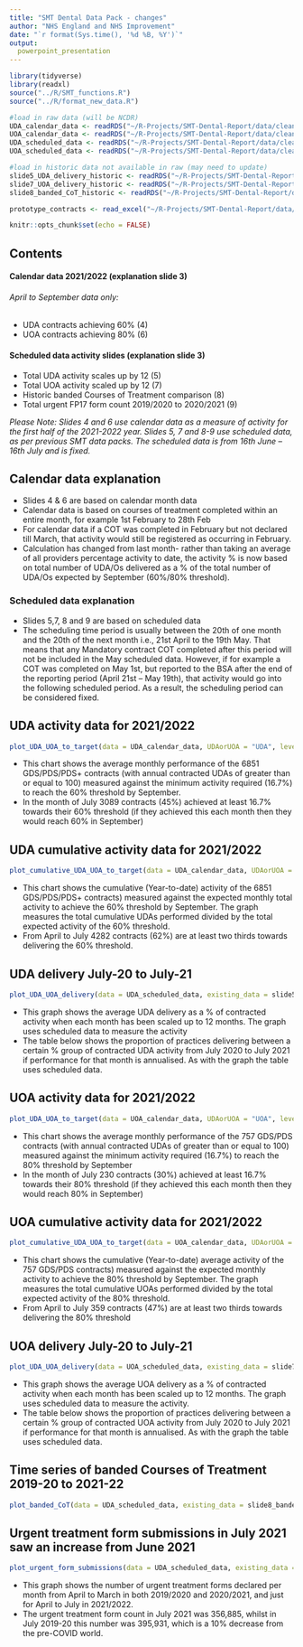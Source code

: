 ```yaml
---
title: "SMT Dental Data Pack - changes"
author: "NHS England and NHS Improvement"
date: "`r format(Sys.time(), '%d %B, %Y')`"
output: 
  powerpoint_presentation
---
```


```r
library(tidyverse)
library(readxl)
source("../R/SMT_functions.R")
source("../R/format_new_data.R")

#load in raw data (will be NCDR)
UDA_calendar_data <- readRDS("~/R-Projects/SMT-Dental-Report/data/cleaned_data_up_to_august/UDA_calendar_data.rds")
UOA_calendar_data <- readRDS("~/R-Projects/SMT-Dental-Report/data/cleaned_data_up_to_august/UOA_calendar_data.rds")
UDA_scheduled_data <- readRDS("~/R-Projects/SMT-Dental-Report/data/cleaned_data_up_to_august/UDA_scheduled_data.rds")
UOA_scheduled_data <- readRDS("~/R-Projects/SMT-Dental-Report/data/cleaned_data_up_to_august/UOA_scheduled_data.rds")

#load in historic data not available in raw (may need to update)
slide5_UDA_delivery_historic <- readRDS("~/R-Projects/SMT-Dental-Report/data/cleaned_data_up_to_august/slide5_UDA_delivery_historic.rds")
slide7_UOA_delivery_historic <- readRDS("~/R-Projects/SMT-Dental-Report/data/cleaned_data_up_to_august/slide7_UOA_delivery_historic.rds")
slide8_banded_CoT_historic <- readRDS("~/R-Projects/SMT-Dental-Report/data/cleaned_data_up_to_august/slide8_banded_CoT_historic.rds")

prototype_contracts <- read_excel("~/R-Projects/SMT-Dental-Report/data/prototype_contracts.xls")

```

```r
knitr::opts_chunk$set(echo = FALSE)
```

## Contents 

#### Calendar data 2021/2022 (explanation slide 3)
###### April to September data only:
* UDA contracts achieving 60% (4)
* UOA contracts achieving 80% (6)

#### Scheduled data activity slides (explanation slide 3)
* Total UDA activity scales up by 12 (5)
* Total UOA activity scaled up by 12 (7)
* Historic banded Courses of Treatment comparison (8)
* Total urgent FP17 form count 2019/2020 to 2020/2021 (9)  

*Please Note: Slides 4 and 6 use calendar data as a measure of activity for the first half of the 2021-2022 year.*
*Slides 5, 7 and 8-9 use scheduled data, as per previous SMT data packs.*
*The scheduled data is from 16th June – 16th July and is fixed.*

## Calendar data explanation {data-background="slide-backgrounds\NHS_background.JPG"}

* Slides 4 & 6 are based on calendar month data
* Calendar data is based on courses of treatment completed within an entire month, for example 1st February to 28th Feb
* For calendar data if a COT was completed in February but not declared till March, that activity would still be registered as
occurring in February.
* Calculation has changed from last month- rather than taking an average of all providers percentage activity to date, the activity %
is now based on total number of UDA/Os delivered as a % of the total number of UDA/Os expected by September (60%/80%
threshold).

### Scheduled data explanation
* Slides 5,7, 8 and 9 are based on scheduled data
* The scheduling time period is usually between the 20th of one month and the 20th of the next month i.e., 21st April to the
19th May. That means that any Mandatory contract COT completed after this period will not be included in the May
scheduled data. However, if for example a COT was completed on May 1st, but reported to the BSA after the end of the
reporting period (April 21st – May 19th), that activity would go into the following scheduled period. As a result, the
scheduling period can be considered fixed.


## UDA activity data for 2021/2022
```r
plot_UDA_UOA_to_target(data = UDA_calendar_data, UDAorUOA = "UDA", level = "National")
```

* This chart shows the average monthly performance of
the 6851 GDS/PDS/PDS+ contracts (with annual contracted UDAs
of greater than or equal to 100) measured against the minimum
activity required (16.7%) to reach the 60% threshold by
September. 
* In the month of July 3089 contracts (45%) achieved at least 16.7%
towards their 60% threshold (if they achieved this each month then
they would reach 60% in September)


## UDA cumulative activity data for 2021/2022

```r
plot_cumulative_UDA_UOA_to_target(data = UDA_calendar_data, UDAorUOA = "UDA", level = "National")
```

* This chart shows the cumulative (Year-to-date) activity
of the 6851 GDS/PDS/PDS+ contracts) measured against the
expected monthly total activity to achieve the 60% threshold by
September. The graph measures the total cumulative UDAs
performed divided by the total expected activity of the 60%
threshold.
* From April to July 4282 contracts (62%) are at least two thirds
towards delivering the 60% threshold.

## UDA delivery July-20 to July-21

```r
plot_UDA_UOA_delivery(data = UDA_scheduled_data, existing_data = slide5_UDA_delivery_historic, UDAorUOA = "UDA")
```

* This graph shows the average UDA delivery as a % of
contracted activity when each month has been scaled up to
12 months. The graph uses scheduled data to measure the
activity
* The table below shows the proportion of practices delivering
between a certain % group of contracted UDA activity from
July 2020 to July 2021 if performance for that
month is annualised. As with the graph the table uses
scheduled data.

## UOA activity data for 2021/2022

```r
plot_UDA_UOA_to_target(data = UOA_calendar_data, UDAorUOA = "UOA", level = "National")
```

* This chart shows the average monthly performance of
the 757 GDS/PDS contracts (with annual contracted UDAs of
greater than or equal to 100) measured against the minimum
activity required (16.7%) to reach the 80% threshold by September
* In the month of July 230 contracts (30%) achieved at least 16.7%
towards their 80% threshold (if they achieved this each month then
they would reach 80% in September)

## UOA cumulative activity data for 2021/2022

```r
plot_cumulative_UDA_UOA_to_target(data = UOA_calendar_data, UDAorUOA = "UOA", level = "National")
```

* This chart shows the cumulative (Year-to-date) average
activity of the 757 GDS/PDS contracts) measured against the
expected monthly activity to achieve the 80% threshold by
September. The graph measures the total cumulative UOAs
performed divided by the total expected activity of the 80%
threshold.
* From April to July 359 contracts (47%) are at least two thirds
towards delivering the 80% threshold

## UOA delivery July-20 to July-21

```r
plot_UDA_UOA_delivery(data = UOA_scheduled_data, existing_data = slide7_UOA_delivery_historic, UDAorUOA = "UOA")
```

* This graph shows the average UOA delivery as a % of contracted
activity when each month has been scaled up to 12 months. The
graph uses scheduled data to measure the activity. 
* The table below shows the proportion of practices delivering
between a certain % group of contracted UOA activity from July
2020 to July 2021 if performance for that month is annualised. As
with the graph the table uses scheduled data. 

## Time series of banded Courses of Treatment 2019-20 to 2021-22
```r
plot_banded_CoT(data = UDA_scheduled_data, existing_data = slide8_banded_CoT_historic)
```

## Urgent treatment form submissions in July 2021 saw an increase from June 2021

```r
plot_urgent_form_submissions(data = UDA_scheduled_data, existing_data = slide8_banded_CoT_historic)
```

* This graph shows the number of urgent treatment forms
declared per month from April to March in both
2019/2020 and 2020/2021, and just for April to July in
2021/2022. 
* The urgent treatment form count in July 2021 was
356,885, whilst in July 2019-20 this number was
395,931, which is a 10% decrease from the pre-COVID
world. 